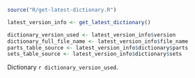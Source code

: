 
```r
source("R/get-latest-dictionary.R")

latest_version_info <- get_latest_dictionary()

dictionary_version_used <- latest_version_info$version
dictionary_full_file_name <- latest_version_info$file_name
parts_table_source <- latest_version_info$dictionary$parts
sets_table_source <- latest_version_info$dictionary$sets

```
Dictionary `r dictionary_version_used`.
